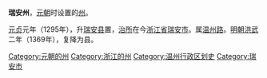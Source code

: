 '''瑞安州'''，[[元朝|元朝]]时设置的[[州|州]]。

[[元贞|元贞]]元年（1295年），升[[瑞安县|瑞安县]]置，[[治所|治所]]在今[[浙江省|浙江省]][[瑞安市|瑞安市]]。属[[温州路|温州路]]。[[明朝|明朝]][[洪武|洪武]]二年（1369年），复降为县。 

{{元朝行政区划小作品}}
{{DEFAULTSORT:R}}
[[Category:元朝的州|Category:元朝的州]]
[[Category:浙江的州|Category:浙江的州]]
[[Category:温州行政区划史|Category:温州行政区划史]]
[[Category:瑞安市|Category:瑞安市]]